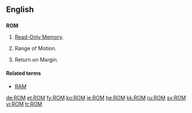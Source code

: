 {{see|rom|Rom|room}}

==English==

==={{acronym}}===
'''ROM'''

# [[read-only memory|Read-Only Memory]].
# {{medical}} Range of Motion.
# {{finance}} Return on Margin.

====Related terms====
*[[RAM]]

[[de:ROM]]
[[et:ROM]]
[[fy:ROM]]
[[ko:ROM]]
[[ie:ROM]]
[[he:ROM]]
[[kk:ROM]]
[[ru:ROM]]
[[sv:ROM]]
[[vi:ROM]]
[[tr:ROM]]